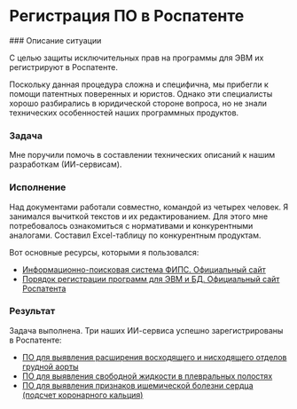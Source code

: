 
<br />

# Регистрация ПО в Роспатенте

<Steps>
### Описание ситуации

С целью защиты исключительных прав на программы для ЭВМ их регистрируют в Роспатенте. 

Поскольку данная процедура сложна и специфична, мы прибегли к помощи патентных поверенных и юристов. Однако эти специалисты хорошо разбирались в юридической стороне вопроса, но не знали технических особенностей наших программных продуктов.

### Задача

Мне поручили помочь в составлении технических описаний к нашим разработкам (ИИ-сервисам).

### Исполнение

Над документами работали совместно, командой из четырех человек. Я занимался вычиткой текстов и их редактированием. Для этого мне потребовалось ознакомиться с нормативами и конкурентными аналогами. Составил Excel-таблицу по конкурентным продуктам.

Вот основные ресурсы, которыми я пользовался:

- [Информационно-поисковая система ФИПС. Официальный сайт](https://www1.fips.ru/elektronnye-servisy/informatsionno-poiskovaya-sistema/)
- [Порядок регистрации программ для ЭВМ и БД. Официальный сайт Роспатента](https://rospatent.gov.ru/ru/stateservices/gosudarstvennaya-registraciya-programmy-dlya-elektronnyh-vychislitelnyh-mashin-ili-bazy-dannyh-i-vydacha-svidetelstv-o-gosudarstvennoy-registracii-programmy-dlya-elektronnyh-vychislitelnyh-mashin-ili-bazy-dannyh-ih-dublikatov)

### Результат

Задача выполнена. Три наших ИИ-сервиса успешно зарегистрированы в Роспатенте:

- [ПО для выявления расширения восходящего и нисходящего отделов грудной аорты](https://new.fips.ru/registers-doc-view/fips_servlet?DB=EVM&DocNumber=2023683735&TypeFile=html)
- [ПО для выявления свободной жидкости в плевральных полостях](https://new.fips.ru/registers-doc-view/fips_servlet?DB=EVM&DocNumber=2023683736&TypeFile=html)
- [ПО для выявления признаков ишемической болезни сердца (подсчет коронарного кальция)](https://new.fips.ru/registers-doc-view/fips_servlet?DB=EVM&DocNumber=2023683737&TypeFile=html)

</Steps>